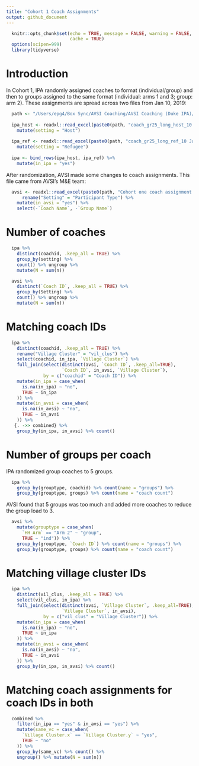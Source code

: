 ```yaml
---
title: "Cohort 1 Coach Assignments"
output: github_document
---
```


```r
  knitr::opts_chunk$set(echo = TRUE, message = FALSE, warning = FALSE,
                        cache = TRUE)
  options(scipen=999)
  library(tidyverse)
```

# Introduction

In Cohort 1, IPA randomly assigned coaches to format (individual/group) and then to groups assigned to the same format (individual: arms 1 and 3; group: arm 2). These assignments are spread across two files from Jan 10, 2019:

```r
  path <- "/Users/epg4/Box Sync/AVSI Coaching/AVSI Coaching (Duke IPA)/Design/Assignments/"
  
  ipa_host <- readxl::read_excel(paste0(path, "coach_gr25_long_host_10 Jan 2019_sortCoach.xls")) %>%
    mutate(setting = "Host")
  
  ipa_ref <- readxl::read_excel(paste0(path, "coach_gr25_long_ref_10 Jan 2019_sortCoach.xls")) %>%
    mutate(setting = "Refugee")
  
  ipa <- bind_rows(ipa_host, ipa_ref) %>%
    mutate(in_ipa = "yes") 
```

After randomization, AVSI made some changes to coach assignments. This file came from AVSI's M&E team:

```r
  avsi <- readxl::read_excel(paste0(path, "Cohort one coach assignment.xlsx")) %>%
      rename("Setting" = "Participant Type") %>%
    mutate(in_avsi = "yes") %>%
    select(-`Coach Name`, -`Group Name`)
```
# Number of coaches 

```r
  ipa %>%
    distinct(coachid, .keep_all = TRUE) %>%
    group_by(setting) %>% 
    count() %>% ungroup %>%
    mutate(N = sum(n))
```
```r
  avsi %>%
    distinct(`Coach ID`, .keep_all = TRUE) %>%
    group_by(Setting) %>% 
    count() %>% ungroup %>%
    mutate(N = sum(n))
```

# Matching coach IDs

```r
  ipa %>%
    distinct(coachid, .keep_all = TRUE) %>%
    rename("Village Cluster" = "vil_clus") %>%
    select(coachid, in_ipa, `Village Cluster`) %>%
    full_join(select(distinct(avsi, `Coach ID`, .keep_all=TRUE),
                     `Coach ID`, in_avsi, `Village Cluster`), 
              by = c("coachid" = "Coach ID")) %>%
    mutate(in_ipa = case_when(
      is.na(in_ipa) ~ "no",
      TRUE ~ in_ipa
    )) %>%
    mutate(in_avsi = case_when(
      is.na(in_avsi) ~ "no",
      TRUE ~ in_avsi
    )) %>%
   {. ->> combined} %>%
    group_by(in_ipa, in_avsi) %>% count()
```

# Number of groups per coach

IPA randomized group coaches to 5 groups.

```r
  ipa %>%
    group_by(grouptype, coachid) %>% count(name = "groups") %>% 
    group_by(grouptype, groups) %>% count(name = "coach count")
```

AVSI found that 5 groups was too much and added more coaches to reduce the group load to 3.

```r
  avsi %>%
    mutate(grouptype = case_when(
      `HH Arm` == "Arm 2" ~ "group",
      TRUE ~ "ind")) %>%
    group_by(grouptype, `Coach ID`) %>% count(name = "groups") %>% 
    group_by(grouptype, groups) %>% count(name = "coach count")
```

# Matching village cluster IDs

```r
  ipa %>%
    distinct(vil_clus, .keep_all = TRUE) %>%
    select(vil_clus, in_ipa) %>%
    full_join(select(distinct(avsi, `Village Cluster`, .keep_all=TRUE),
                     `Village Cluster`, in_avsi), 
              by = c("vil_clus" = "Village Cluster")) %>%
    mutate(in_ipa = case_when(
      is.na(in_ipa) ~ "no",
      TRUE ~ in_ipa
    )) %>%
    mutate(in_avsi = case_when(
      is.na(in_avsi) ~ "no",
      TRUE ~ in_avsi
    )) %>%
    group_by(in_ipa, in_avsi) %>% count()
```
# Matching coach assignments for coach IDs in both

```r
  combined %>%
    filter(in_ipa == "yes" & in_avsi == "yes") %>%
    mutate(same_vc = case_when(
      `Village Cluster.x` == `Village Cluster.y` ~ "yes",
      TRUE ~ "no"
    )) %>%
    group_by(same_vc) %>% count() %>%
    ungroup() %>% mutate(N = sum(n))
```

